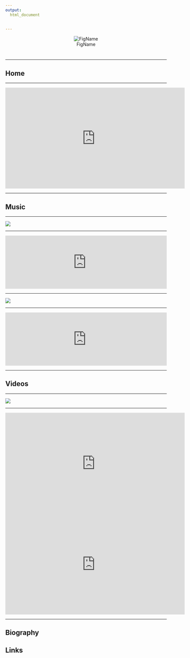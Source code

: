 ```yaml
---
output: 
  html_document
    
    
---
```






<center>
![FigName](Couverture Somniorum 2019.jpeg)
</center>



# {.tabset .tabset-fade .tabset-pills}
***

## Home

***
<iframe width="560" height="315" src="https://www.youtube.com/embed/dGkIfMXccAs" frameborder="0" allow="accelerometer; autoplay; encrypted-media; gyroscope; picture-in-picture" allowfullscren></iframe>

***

## Music
***
![](Original songs band.png)

***
<iframe width="100%" height="166" scrolling="no" frameborder="no" allow="autoplay" src="https://w.soundcloud.com/player/?url=https%3A//api.soundcloud.com/tracks/619464786&color=%233469f4&auto_play=false&hide_related=false&show_comments=true&show_user=true&show_reposts=false&show_teaser=true"></iframe>

***

![](Covers band.png)

***

<iframe width="100%" height="166" scrolling="no" frameborder="no" allow="autoplay" src="https://w.soundcloud.com/player/?url=https%3A//api.soundcloud.com/tracks/600771933&color=%233469f4&auto_play=false&hide_related=false&show_comments=true&show_user=true&show_reposts=false&show_teaser=true"></iframe>

***

## Videos


***
![](Impros band.png)

***

<iframe width="560" height="315" src="https://www.youtube.com/embed/GXaR-VuNI0c" frameborder="0" allow="accelerometer; autoplay; encrypted-media; gyroscope; picture-in-picture" allowfullscreen></iframe>

<iframe width="560" height="315" src="https://www.youtube.com/embed/x1HVWpUrRmQ" frameborder="0" allow="accelerometer; autoplay; encrypted-media; gyroscope; picture-in-picture" allowfullscreen></iframe>
***

## Biography


## Links


